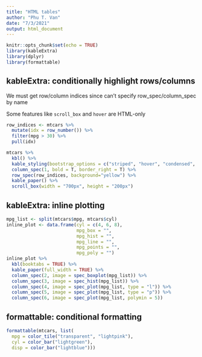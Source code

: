 ```yaml
---
title: "HTML tables"
author: "Phu T. Van"
date: "7/3/2021"
output: html_document
---
```


```r
knitr::opts_chunk$set(echo = TRUE)
library(kableExtra)
library(dplyr)
library(formattable)
```

## kableExtra: conditionally highlight rows/columns
We must get row/column indices since can't specify row_spec/column_spec by name

Some features like `scroll_box` and `hover` are HTML-only

```r
row_indices <- mtcars %>% 
  mutate(idx = row_number()) %>% 
  filter(mpg > 30) %>% 
  pull(idx)

mtcars %>%
  kbl() %>%
  kable_styling(bootstrap_options = c("striped", "hover", "condensed", "responsive")) %>%
  column_spec(1, bold = T, border_right = T) %>%
  row_spec(row_indices, background="yellow") %>%
  kable_paper() %>%
  scroll_box(width = "700px", height = "200px") 
```

## kableExtra: inline plotting

```r
mpg_list <- split(mtcars$mpg, mtcars$cyl)
inline_plot <- data.frame(cyl = c(4, 6, 8), 
                          mpg_box = "", 
                          mpg_hist = "",
                          mpg_line = "",
                          mpg_points = "",
                          mpg_poly = "")
inline_plot %>%
  kbl(booktabs = TRUE) %>%
  kable_paper(full_width = TRUE) %>%
  column_spec(2, image = spec_boxplot(mpg_list)) %>%
  column_spec(3, image = spec_hist(mpg_list)) %>%
  column_spec(4, image = spec_plot(mpg_list, type = "l")) %>%
  column_spec(5, image = spec_plot(mpg_list, type = "p")) %>%
  column_spec(6, image = spec_plot(mpg_list, polymin = 5))
```

## formattable: conditional formatting

```r
formattable(mtcars, list(
  mpg = color_tile("transparent", "lightpink"),
  cyl = color_bar("lightgreen"),
  disp = color_bar("lightblue"))) 
```
